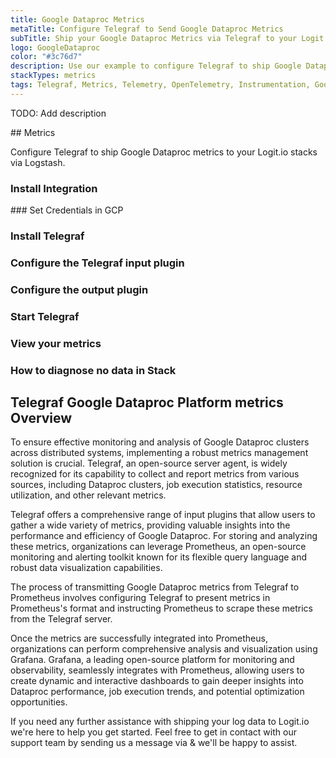 ```yaml
---
title: Google Dataproc Metrics
metaTitle: Configure Telegraf to Send Google Dataproc Metrics
subTitle: Ship your Google Dataproc Metrics via Telegraf to your Logit.io Stack
logo: GoogleDataproc
color: "#3c76d7"
description: Use our example to configure Telegraf to ship Google Dataproc metrics to Logit.io. Configure Telegraf to send Google Dataproc metrics to Logstash or Elastic.
stackTypes: metrics
tags: Telegraf, Metrics, Telemetry, OpenTelemetry, Instrumentation, Google Dataproc, Data Processing, Cluster Management
---
```


TODO: Add description

<Steps>
  ## Metrics

  Configure Telegraf to ship Google Dataproc metrics to your Logit.io stacks via Logstash.
  
  ### Install Integration
  <InstallIntegration/>
  ### Set Credentials in GCP

  <SetGCPCredentials intro="Google Dataproc is a powerful suite of services within Google Cloud that enables efficient and scalable data processing using Apache Hadoop and Apache Spark. It provides a managed and fully integrated environment for running big data workloads, allowing organizations to process large volumes of data quickly and cost-effectively."/>
  
  ### Install Telegraf

  <InstallTelegraf />

  ### Configure the Telegraf input plugin

  <TelegrafStackDriverInput metric_type="dataproc.googleapis.com"/>

  ### Configure the output plugin

  <TelegrafOutputPlugin />

  ### Start Telegraf

 <StartTelegraf />

  ### View your metrics
  <LaunchStack stackType="metrics" source="Google_Dataproc_Metrics_via_Telegraf" utmMedium="metrics" utmCampaign="telegraf-GoogleDataproc-metrics" />

  ### How to diagnose no data in Stack

  <DiagnoseNoData />
</Steps>

## Telegraf Google Dataproc Platform metrics Overview

To ensure effective monitoring and analysis of Google Dataproc clusters across distributed systems, 
implementing a robust metrics management solution is crucial. Telegraf, an open-source server agent, 
is widely recognized for its capability to collect and report metrics from various sources, including 
Dataproc clusters, job execution statistics, resource utilization, and other relevant metrics.

Telegraf offers a comprehensive range of input plugins that allow users to gather a wide variety of 
metrics, providing valuable insights into the performance and efficiency of Google Dataproc. For 
storing and analyzing these metrics, organizations can leverage Prometheus, an open-source monitoring 
and alerting toolkit known for its flexible query language and robust data visualization capabilities.

The process of transmitting Google Dataproc metrics from Telegraf to Prometheus involves configuring 
Telegraf to present metrics in Prometheus's format and instructing Prometheus to scrape these metrics 
from the Telegraf server.

Once the metrics are successfully integrated into Prometheus, organizations can perform comprehensive 
analysis and visualization using Grafana. Grafana, a leading open-source platform for monitoring and 
observability, seamlessly integrates with Prometheus, allowing users to create dynamic and interactive 
dashboards to gain deeper insights into Dataproc performance, job execution trends, and potential optimization opportunities.

If you need any further assistance with shipping your log data to Logit.io we're here to help you get started. 
Feel free to get in contact with our support team by sending us a message via <IntercomButton text="live chat" /> & we'll be happy to assist.